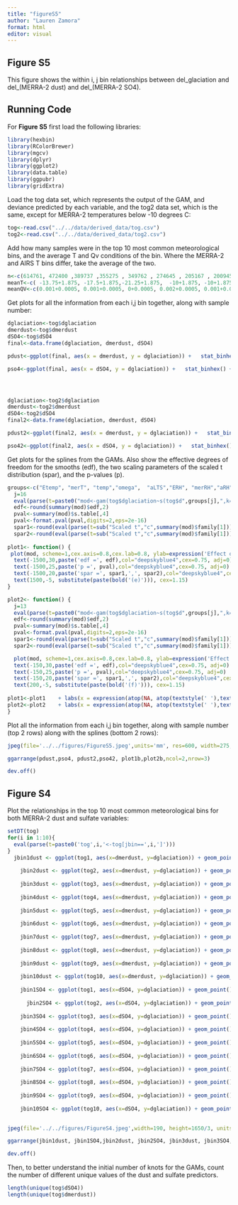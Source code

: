 ```yaml
---
title: "figureS5"
author: "Lauren Zamora"
format: html
editor: visual
---
```


## Figure S5

This figure shows the within i, j bin relationships between del_glaciation and del\_(MERRA-2 dust) and del\_(MERRA-2 SO4).

## Running Code

For **Figure S5** first load the following libraries:

```r
library(hexbin)
library(RColorBrewer)
library(mgcv)
library(dplyr)
library(ggplot2)
library(data.table)
library(ggpubr)
library(gridExtra)
```

Load the tog data set, which represents the output of the GAM, and deviance predicted by each variable, and the tog2 data set, which is the same, except for MERRA-2 temperatures below -10 degrees C:

```r
tog<-read.csv("../../data/derived_data/tog.csv")
tog2<-read.csv("../../data/derived_data/tog2.csv")
```

Add how many samples were in the top 10 most common meteorological bins, and the average T and Qv conditions of the bin. Where the MERRA-2 and AIRS T bins differ, take the average of the two.

```r
n<-c(614761, 472400 ,389737 ,355275 , 349762 , 274645 , 205167 , 200945 , 161074 ,154076)
meanT<-c( -13.75+1.875, -17.5+1.875,-21.25+1.875,  -10+1.875, -10+1.875, -17.5+1.875,    -13.75+1.875,    -25+1.875,   -13.75+1.875, mean(c(-17.5+1.875, -13.75+1.875) ))
meanQV<-c(0.001+0.0005, 0.001+0.0005, 0+0.0005, 0.002+0.0005, 0.001+0.0005 , 0+0.0005 , 0+0.0005 , 0+0.0005 , 0.002+0.0005 , 0.001+0.0005 )


```

Get plots for all the information from each i,j bin together, along with sample number:

```r

dglaciation<-tog$dglaciation
dmerdust<-tog$dmerdust
dSO4<-tog$dSO4
final<-data.frame(dglaciation, dmerdust, dSO4)

pdust<-ggplot(final, aes(x = dmerdust, y = dglaciation)) +   stat_binhex() +   scale_fill_gradient(name = "count", trans = "log",  breaks = 10^(0:2)) + theme(text=element_text(size=14), panel.background = element_rect(fill = 'white', colour = 'black')) + labs(x = expression(atop(NA, atop(textstyle(' '),textstyle('\u{2202}(MERRA-2 dust)'['i,j']*' (ng m'^-3*')') ))), y = expression(atop(NA, atop(textstyle(' '),textstyle('\u{2202}glaciation'['i,j']*' (%)') )))) + lims(y=c(-25,50), x=c(-2500,3000)) + annotate('text', x=2000, y=-20, label=expression(bold('(a)')), size=6)

pso4<-ggplot(final, aes(x = dSO4, y = dglaciation)) +   stat_binhex() +   scale_fill_gradient(name = "count", trans = "log",  breaks = 10^(0:2)) + theme(text=element_text(size=14), panel.background = element_rect(fill = 'white', colour = 'black')) + labs(x = expression(atop(NA, atop(textstyle(' '),textstyle('\u{2202}(MERRA-2 sulfate)'['i,j']*' (ng m'^-3*')') ))), y = expression(atop(NA, atop(textstyle(' '),textstyle('\u{2202}glaciation'['i,j']*' (%)') )))) + lims(y=c(-25,50), x=c(-300,400)) + annotate('text', x=200, y=-20, label=expression(bold('(b)')), size=6) 




dglaciation<-tog2$dglaciation
dmerdust<-tog2$dmerdust
dSO4<-tog2$dSO4
final2<-data.frame(dglaciation, dmerdust, dSO4)

pdust2<-ggplot(final2, aes(x = dmerdust, y = dglaciation)) +   stat_binhex() +   scale_fill_gradient(name = "count", trans = "log",  breaks = 10^(0:2)) + theme(text=element_text(size=14), panel.background = element_rect(fill = 'white', colour = 'black')) + labs(x = expression(atop(NA, atop(textstyle(' '),textstyle('\u{2202}(MERRA-2 dust)'['i,j']*' (ng m'^-3*')') ))), y = expression(atop(NA, atop(textstyle(' '),textstyle('\u{2202}glaciation'['i,j']*' (%)') )))) + lims(y=c(-25,50), x=c(-2500,3000)) + annotate("text", x=-1500, y=45, label= expression(paste("T < -10 ",degree~C," "))) + annotate('text', x=2000, y=-20, label=expression(bold('(c)')), size=6)

pso42<-ggplot(final2, aes(x = dSO4, y = dglaciation)) +   stat_binhex() +   scale_fill_gradient(name = "count", trans = "log",  breaks = 10^(0:2)) + theme(text=element_text(size=14), panel.background = element_rect(fill = 'white', colour = 'black')) + labs(x = expression(atop(NA, atop(textstyle(' '),textstyle('\u{2202}(MERRA-2 sulfate)'['i,j']*' (ng m'^-3*')') ))), y = expression(atop(NA, atop(textstyle(' '),textstyle('\u{2202}glaciation'['i,j']*' (%)') )))) + lims(y=c(-25,50), x=c(-300,400)) + annotate("text", x=-150, y=45, label= expression(paste("T < -10 ",degree~C," "))) + annotate('text', x=200, y=-20, label=expression(bold('(d)')), size=6)


```

Get plots for the splines from the GAMs. Also show the effective degrees of freedom for the smooths (edf), the two scaling parameters of the scaled t distribution (spar), and the p-values (p).

```r
groups<-c("Etemp", "merT", "temp","omega",  "aLTS","ERH", "merRH","aRH", "XRHi", "merwindspeed","merQV", "fdust","SO4","merBC","merOC","merdust","fBC","fOC","DMS","SS")
  j=16 
  eval(parse(t=paste0("mod<-gam(tog$dglaciation~s(tog$d",groups[j],",k=3),w=tog$N,family=scat(), method='ML')")))
  edf<-round(summary(mod)$edf,2)
  pval<-summary(mod)$s.table[,4]
  pval<-format.pval(pval,digits=2,eps=2e-16)
  spar1<-round(eval(parse(t=sub("Scaled t","c",summary(mod)$family[1])))[1],2)
  spar2<-round(eval(parse(t=sub("Scaled t","c",summary(mod)$family[1])))[2],2)
  
plot1<- function() {
 plot(mod, scheme=1,cex.axis=0.8,cex.lab=0.8, ylab=expression('Effect on \u{2202}glaciation'['i,j']*' (%)'), xlab=expression('\u{2202}(MERRA-2 dust)'['i,j']*' (ng m'^-3*')'),ylim=c(-10,35))
  text(-1500,30,paste('edf =', edf),col="deepskyblue4",cex=0.75, adj=0)
  text(-1500,25,paste('p =', pval),col="deepskyblue4",cex=0.75, adj=0)
  text(-1500,20,paste('spar =', spar1,',', spar2),col="deepskyblue4",cex=0.75, adj=0)
  text(1500,-5, substitute(paste(bold('(e)'))), cex=1.15)
}

plot2<- function() {
  j=13
  eval(parse(t=paste0("mod<-gam(tog$dglaciation~s(tog$d",groups[j],",k=3),w=tog$N,family=scat(), method='ML')")))
  edf<-round(summary(mod)$edf,2)
  pval<-summary(mod)$s.table[,4]
  pval<-format.pval(pval,digits=2,eps=2e-16)
  spar1<-round(eval(parse(t=sub("Scaled t","c",summary(mod)$family[1])))[1],2)
  spar2<-round(eval(parse(t=sub("Scaled t","c",summary(mod)$family[1])))[2],2)

  plot(mod, scheme=1,cex.axis=0.8,cex.lab=0.8, ylab=expression('Effect on \u{2202}glaciation'['i,j']*' (%)'), xlab=expression('\u{2202}(MERRA-2 sulfate)'['i,j']*' (ng m'^-3*')'),ylim=c(-10,35))
  text(-150,30,paste('edf =', edf),col="deepskyblue4",cex=0.75, adj=0)
  text(-150,25,paste('p =', pval),col="deepskyblue4",cex=0.75, adj=0)
  text(-150,20,paste('spar =', spar1,',', spar2),col="deepskyblue4",cex=0.75, adj=0)
  text(200,-5, substitute(paste(bold('(f)'))), cex=1.15)
  
plot1<-plot1    + labs(x = expression(atop(NA, atop(textstyle(' '),textstyle('\u{2202}(MERRA-2 dust)'['i,j']*' (ng m'^-3*')') ))), y = expression(atop(NA, atop(textstyle(' '),textstyle('\u{2202}glaciation'['i,j']*' (%)') ))))
plot2<-plot2    + labs(x = expression(atop(NA, atop(textstyle(' '),textstyle('\u{2202}(MERRA-2 sulfate)'['i,j']*' (ng m'^-3*')') ))), y = expression(atop(NA, atop(textstyle(' '),textstyle('\u{2202}glaciation'['i,j']*' (%)') ))))
}
```

Plot all the information from each i,j bin together, along with sample number (top 2 rows) along with the splines (bottom 2 rows):

```r
jpeg(file='../../figures/FigureS5.jpeg',units='mm', res=600, width=275, height=300, pointsize=15)

ggarrange(pdust,pso4, pdust2,pso42, plot1b,plot2b,ncol=2,nrow=3)

dev.off()

```

## Figure S4

Plot the relationships in the top 10 most common meteorological bins for both MERRA-2 dust and sulfate variables:

```r
setDT(tog)
for(i in 1:10){
  eval(parse(t=paste0('tog',i,'<-tog[jbin==',i,']')))
}  
  jbin1dust <- ggplot(tog1, aes(x=dmerdust, y=dglaciation)) + geom_point() + lims(y=c(-25,50), x=c(-2500,3000)) + labs(x = expression(atop(NA, atop(textstyle(' '),textstyle('\u{2202}(MERRA-2 dust)'['i,j']*' (ng m'^-3*')') ))), y = expression(atop(NA, atop(textstyle(' '),textstyle('\u{2202}glaciation'['i,j']*' (%)') )))) + annotate("text", x=-1500, y=30, label= "n=6M\navT=-11.9\navQv=0.0015", size=3)
  
    jbin2dust <- ggplot(tog2, aes(x=dmerdust, y=dglaciation)) + geom_point() + lims(y=c(-25,50), x=c(-2500,3000)) + labs(x = expression(atop(NA, atop(textstyle(' '),textstyle('\u{2202}(MERRA-2 dust)'['i,j']*' (ng m'^-3*')') ))), y = expression(atop(NA, atop(textstyle(' '),textstyle('\u{2202}glaciation'['i,j']*' (%)') )))) + annotate("text", x=-1500, y=30, label= "n=5M\navT=-15.6\navQv=0.0015", size=3)
    
    jbin3dust <- ggplot(tog3, aes(x=dmerdust, y=dglaciation)) + geom_point() + lims(y=c(-25,50), x=c(-2500,3000)) + labs(x = expression(atop(NA, atop(textstyle(' '),textstyle('\u{2202}(MERRA-2 dust)'['i,j']*' (ng m'^-3*')') ))), y = expression(atop(NA, atop(textstyle(' '),textstyle('\u{2202}glaciation'['i,j']*' (%)') ))))  + annotate("text", x=-1500, y=30, label= "n=4M\navT=-19.4\navQv=0.0005", size=3)
      
    jbin4dust <- ggplot(tog4, aes(x=dmerdust, y=dglaciation)) + geom_point() + lims(y=c(-25,50), x=c(-2500,3000)) + labs(x = expression(atop(NA, atop(textstyle(' '),textstyle('\u{2202}(MERRA-2 dust)'['i,j']*' (ng m'^-3*')') ))), y = expression(atop(NA, atop(textstyle(' '),textstyle('\u{2202}glaciation'['i,j']*' (%)') ))))  + annotate("text", x=-1500, y=30, label= "n=4M\navT=-8.1\navQv=0.0025", size=3)
      
    jbin5dust <- ggplot(tog5, aes(x=dmerdust, y=dglaciation)) + geom_point() + lims(y=c(-25,50), x=c(-2500,3000)) + labs(x = expression(atop(NA, atop(textstyle(' '),textstyle('\u{2202}(MERRA-2 dust)'['i,j']*' (ng m'^-3*')') ))), y = expression(atop(NA, atop(textstyle(' '),textstyle('\u{2202}glaciation'['i,j']*' (%)') )))) + annotate("text", x=-1500, y=30, label= "n=3M\navT=-8.1\navQv=0.0015", size=3)
      
    jbin6dust <- ggplot(tog6, aes(x=dmerdust, y=dglaciation)) + geom_point() + lims(y=c(-25,50), x=c(-2500,3000)) + labs(x = expression(atop(NA, atop(textstyle(' '),textstyle('\u{2202}(MERRA-2 dust)'['i,j']*' (ng m'^-3*')') ))), y = expression(atop(NA, atop(textstyle(' '),textstyle('\u{2202}glaciation'['i,j']*' (%)') ))))  + annotate("text", x=-1500, y=30, label= "n=3M\navT=-15.6\navQv=0.0005", size=3)
      
    jbin7dust <- ggplot(tog7, aes(x=dmerdust, y=dglaciation)) + geom_point() + lims(y=c(-25,50), x=c(-2500,3000)) + labs(x = expression(atop(NA, atop(textstyle(' '),textstyle('\u{2202}(MERRA-2 dust)'['i,j']*' (ng m'^-3*')') ))), y = expression(atop(NA, atop(textstyle(' '),textstyle('\u{2202}glaciation'['i,j']*' (%)') ))))  + annotate("text", x=-1500, y=30, label= "n=2M\navT=-11.9\navQv=0.0005", size=3)
      
    jbin8dust <- ggplot(tog8, aes(x=dmerdust, y=dglaciation)) + geom_point() + lims(y=c(-25,50), x=c(-2500,3000)) + labs(x = expression(atop(NA, atop(textstyle(' '),textstyle('\u{2202}(MERRA-2 dust)'['i,j']*' (ng m'^-3*')') ))), y = expression(atop(NA, atop(textstyle(' '),textstyle('\u{2202}glaciation'['i,j']*' (%)') ))))  + annotate("text", x=-1500, y=30, label= "n=2M\navT=-23.1\navQv=0.0005", size=3)
      
    jbin9dust <- ggplot(tog9, aes(x=dmerdust, y=dglaciation)) + geom_point() + lims(y=c(-25,50), x=c(-2500,3000)) + labs(x = expression(atop(NA, atop(textstyle(' '),textstyle('\u{2202}(MERRA-2 dust)'['i,j']*' (ng m'^-3*')') ))), y = expression(atop(NA, atop(textstyle(' '),textstyle('\u{2202}glaciation'['i,j']*' (%)') )))) + annotate("text", x=-1500, y=30, label= "n=2M\navT=-11.9\navQv=0.0025", size=3)
      
    jbin10dust <- ggplot(tog10, aes(x=dmerdust, y=dglaciation)) + geom_point() + lims(y=c(-25,50), x=c(-2500,3000)) + labs(x = expression(atop(NA, atop(textstyle(' '),textstyle('\u{2202}(MERRA-2 dust)'['i,j']*' (ng m'^-3*')') ))), y = expression(atop(NA, atop(textstyle(' '),textstyle('\u{2202}glaciation'['i,j']*' (%)') ))))  + annotate("text", x=-1500, y=30, label= "n=2M\navT=-13.8\navQv=0.0015", size=3)
    
    jbin1SO4 <- ggplot(tog1, aes(x=dSO4, y=dglaciation)) + geom_point() + lims(y=c(-25,50), x=c(-300,400))+ labs(x = expression(atop(NA, atop(textstyle(' '),textstyle('\u{2202}(MERRA-2 sulfate)'['i,j']*' (ng m'^-3*')') ))), y = expression(atop(NA, atop(textstyle(' '),textstyle('\u{2202}glaciation'['i,j']*' (%)') ))))
    
      jbin2SO4 <- ggplot(tog2, aes(x=dSO4, y=dglaciation)) + geom_point() + lims(y=c(-25,50), x=c(-300,400))+ labs(x = expression(atop(NA, atop(textstyle(' '),textstyle('\u{2202}(MERRA-2 sulfate)'['i,j']*' (ng m'^-3*')') ))), y = expression(atop(NA, atop(textstyle(' '),textstyle('\u{2202}glaciation'['i,j']*' (%)') ))))
    
    jbin3SO4 <- ggplot(tog3, aes(x=dSO4, y=dglaciation)) + geom_point() + lims(y=c(-25,50), x=c(-300,400))+ labs(x = expression(atop(NA, atop(textstyle(' '),textstyle('\u{2202}(MERRA-2 sulfate)'['i,j']*' (ng m'^-3*')') ))), y = expression(atop(NA, atop(textstyle(' '),textstyle('\u{2202}glaciation'['i,j']*' (%)') ))))
      
    jbin4SO4 <- ggplot(tog4, aes(x=dSO4, y=dglaciation)) + geom_point() + lims(y=c(-25,50), x=c(-300,400))+ labs(x = expression(atop(NA, atop(textstyle(' '),textstyle('\u{2202}(MERRA-2 sulfate)'['i,j']*' (ng m'^-3*')') ))), y = expression(atop(NA, atop(textstyle(' '),textstyle('\u{2202}glaciation'['i,j']*' (%)') ))))
      
    jbin5SO4 <- ggplot(tog5, aes(x=dSO4, y=dglaciation)) + geom_point() + lims(y=c(-25,50), x=c(-300,400))+ labs(x = expression(atop(NA, atop(textstyle(' '),textstyle('\u{2202}(MERRA-2 sulfate)'['i,j']*' (ng m'^-3*')') ))), y = expression(atop(NA, atop(textstyle(' '),textstyle('\u{2202}glaciation'['i,j']*' (%)') ))))
      
    jbin6SO4 <- ggplot(tog6, aes(x=dSO4, y=dglaciation)) + geom_point() + lims(y=c(-25,50), x=c(-300,400))+ labs(x = expression(atop(NA, atop(textstyle(' '),textstyle('\u{2202}(MERRA-2 sulfate)'['i,j']*' (ng m'^-3*')') ))), y = expression(atop(NA, atop(textstyle(' '),textstyle('\u{2202}glaciation'['i,j']*' (%)') ))))
      
    jbin7SO4 <- ggplot(tog7, aes(x=dSO4, y=dglaciation)) + geom_point() + lims(y=c(-25,50), x=c(-300,400))+ labs(x = expression(atop(NA, atop(textstyle(' '),textstyle('\u{2202}(MERRA-2 sulfate)'['i,j']*' (ng m'^-3*')') ))), y = expression(atop(NA, atop(textstyle(' '),textstyle('\u{2202}glaciation'['i,j']*' (%)') ))))
      
    jbin8SO4 <- ggplot(tog8, aes(x=dSO4, y=dglaciation)) + geom_point() + lims(y=c(-25,50), x=c(-300,400))+ labs(x = expression(atop(NA, atop(textstyle(' '),textstyle('\u{2202}(MERRA-2 sulfate)'['i,j']*' (ng m'^-3*')') ))), y = expression(atop(NA, atop(textstyle(' '),textstyle('\u{2202}glaciation'['i,j']*' (%)') ))))
      
    jbin9SO4 <- ggplot(tog9, aes(x=dSO4, y=dglaciation)) + geom_point() + lims(y=c(-25,50), x=c(-300,400))+ labs(x = expression(atop(NA, atop(textstyle(' '),textstyle('\u{2202}(MERRA-2 sulfate)'['i,j']*' (ng m'^-3*')') ))), y = expression(atop(NA, atop(textstyle(' '),textstyle('\u{2202}glaciation'['i,j']*' (%)') ))))
      
    jbin10SO4 <- ggplot(tog10, aes(x=dSO4, y=dglaciation)) + geom_point() + lims(y=c(-25,50), x=c(-300,400))+ labs(x = expression(atop(NA, atop(textstyle(' '),textstyle('\u{2202}(MERRA-2 sulfate)'['i,j']*' (ng m'^-3*')') ))), y = expression(atop(NA, atop(textstyle(' '),textstyle('\u{2202}glaciation'['i,j']*' (%)') ))))

    
jpeg(file='../../figures/FigureS4.jpeg',width=190, height=1650/3, units='mm', res=600, pointsize=10)

ggarrange(jbin1dust, jbin1SO4,jbin2dust, jbin2SO4, jbin3dust, jbin3SO4, jbin4dust, jbin4SO4, jbin5dust, jbin5SO4, jbin6dust, jbin6SO4, jbin7dust, jbin7SO4, jbin8dust, jbin8SO4, jbin9dust, jbin9SO4, jbin10dust, jbin10SO4, ncol=2, nrow=10, heights=1, align="v")

dev.off()
```

Then, to better understand the initial number of knots for the GAMs, count the number of different unique values of the dust and sulfate predictors.


```r
length(unique(tog$dSO4))
length(unique(tog$dmerdust))
```

